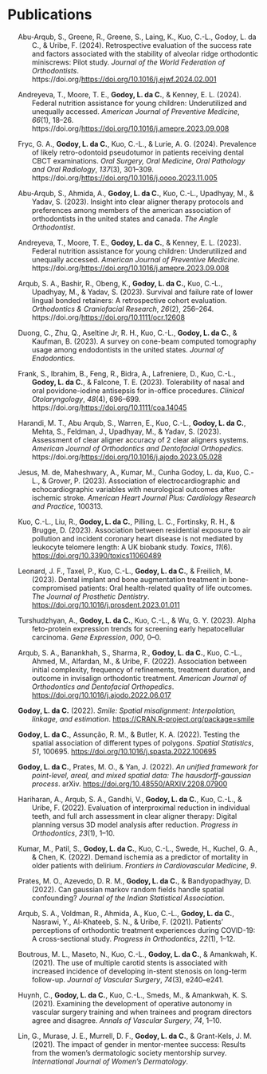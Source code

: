 # Publications

::: {#list}
:::

::: {#refs .references .csl-bib-body .hanging-indent entry-spacing="1" line-spacing="2"}
::: {#ref-abuarqub2024retrospective .csl-entry}
Abu-Arqub, S., Greene, R., Greene, S., Laing, K., Kuo, C.-L., Godoy, L.
da C., & Uribe, F. (2024). Retrospective evaluation of the success rate
and factors associated with the stability of alveolar ridge orthodontic
miniscrews: Pilot study. *Journal of the World Federation of
Orthodontists*.
https://doi.org/<https://doi.org/10.1016/j.ejwf.2024.02.001>
:::

::: {#ref-andreyeva2024federal .csl-entry}
Andreyeva, T., Moore, T. E., **Godoy, L. da C.**, & Kenney, E. L. (2024).
Federal nutrition assistance for young children: Underutilized and
unequally accessed. *American Journal of Preventive Medicine*, *66*(1),
18--26. https://doi.org/<https://doi.org/10.1016/j.amepre.2023.09.008>
:::

::: {#ref-fryc2024prevalence .csl-entry}
Fryc, G. A., **Godoy, L. da C.**, Kuo, C.-L., & Lurie, A. G. (2024).
Prevalence of likely retro-odontoid pseudotumor in patients receiving
dental CBCT examinations. *Oral Surgery, Oral Medicine, Oral Pathology
and Oral Radiology*, *137*(3), 301--309.
https://doi.org/<https://doi.org/10.1016/j.oooo.2023.11.005>
:::

::: {#ref-abu2023insight .csl-entry}
Abu-Arqub, S., Ahmida, A., **Godoy, L. da C.**, Kuo, C.-L., Upadhyay, M., &
Yadav, S. (2023). Insight into clear aligner therapy protocols and
preferences among members of the american association of orthodontists
in the united states and canada. *The Angle Orthodontist*.
:::

::: {#ref-andreyeva2023federal .csl-entry}
Andreyeva, T., Moore, T. E., **Godoy, L. da C.**, & Kenney, E. L. (2023).
Federal nutrition assistance for young children: Underutilized and
unequally accessed. *American Journal of Preventive Medicine*.
https://doi.org/<https://doi.org/10.1016/j.amepre.2023.09.008>
:::

::: {#ref-arqub2023survival .csl-entry}
Arqub, S. A., Bashir, R., Obeng, K., **Godoy, L. da C.**, Kuo, C.-L.,
Upadhyay, M., & Yadav, S. (2023). Survival and failure rate of lower
lingual bonded retainers: A retrospective cohort evaluation.
*Orthodontics & Craniofacial Research*, *26*(2), 256--264.
https://doi.org/<https://doi.org/10.1111/ocr.12608>
:::

::: {#ref-duong2023survey .csl-entry}
Duong, C., Zhu, Q., Aseltine Jr, R. H., Kuo, C.-L., **Godoy, L. da C.**, &
Kaufman, B. (2023). A survey on cone-beam computed tomography usage
among endodontists in the united states. *Journal of Endodontics*.
:::

::: {#ref-frank2023tolerability .csl-entry}
Frank, S., Ibrahim, B., Feng, R., Bidra, A., Lafreniere, D., Kuo, C.-L.,
**Godoy, L. da C.**, & Falcone, T. E. (2023). Tolerability of nasal and oral
povidone-iodine antisepsis for in-office procedures. *Clinical
Otolaryngology*, *48*(4), 696--699.
https://doi.org/<https://doi.org/10.1111/coa.14045>
:::

::: {#ref-harandi2023assessment .csl-entry}
Harandi, M. T., Abu Arqub, S., Warren, E., Kuo, C.-L., **Godoy, L. da C.**,
Mehta, S., Feldman, J., Upadhyay, M., & Yadav, S. (2023). Assessment of
clear aligner accuracy of 2 clear aligners systems. *American Journal of
Orthodontics and Dentofacial Orthopedics*.
https://doi.org/<https://doi.org/10.1016/j.ajodo.2023.05.028>
:::

::: {#ref-de2023association .csl-entry}
Jesus, M. de, Maheshwary, A., Kumar, M., Cunha Godoy, L. da, Kuo, C.-L.,
& Grover, P. (2023). Association of electrocardiographic and
echocardiographic variables with neurological outcomes after ischemic
stroke. *American Heart Journal Plus: Cardiology Research and Practice*,
100313.
:::

::: {#ref-kuo2023association .csl-entry}
Kuo, C.-L., Liu, R., **Godoy, L. da C.**, Pilling, L. C., Fortinsky, R. H.,
& Brugge, D. (2023). Association between residential exposure to air
pollution and incident coronary heart disease is not mediated by
leukocyte telomere length: A UK biobank study. *Toxics*, *11*(6).
<https://doi.org/10.3390/toxics11060489>
:::

::: {#ref-leonard2023dental .csl-entry}
Leonard, J. F., Taxel, P., Kuo, C.-L., **Godoy, L. da C.**, & Freilich, M.
(2023). Dental implant and bone augmentation treatment in
bone-compromised patients: Oral health-related quality of life outcomes.
*The Journal of Prosthetic Dentistry*.
<https://doi.org/10.1016/j.prosdent.2023.01.011>
:::

::: {#ref-turshudzhyan2023alpha .csl-entry}
Turshudzhyan, A., **Godoy, L. da C.**, Kuo, C.-L., & Wu, G. Y. (2023). Alpha
feto-protein expression trends for screening early hepatocellular
carcinoma. *Gene Expression*, *000*, 0--0.
:::

::: {#ref-arqub2022association .csl-entry}
Arqub, S. A., Banankhah, S., Sharma, R., **Godoy, L. da C.**, Kuo, C.-L.,
Ahmed, M., Alfardan, M., & Uribe, F. (2022). Association between initial
complexity, frequency of refinements, treatment duration, and outcome in
invisalign orthodontic treatment. *American Journal of Orthodontics and
Dentofacial Orthopedics*. <https://doi.org/10.1016/j.ajodo.2022.06.017>
:::

::: {#ref-Rpkg:smile .csl-entry}
**Godoy, L. da C.** (2022). *Smile: Spatial misalignment: Interpolation,
linkage, and estimation*. <https://CRAN.R-project.org/package=smile>
:::

::: {#ref-godoy2022testing .csl-entry}
**Godoy, L. da C.**, Assunção, R. M., & Butler, K. A. (2022). Testing the
spatial association of different types of polygons. *Spatial
Statistics*, *51*, 100695.
<https://doi.org/10.1016/j.spasta.2022.100695>
:::

::: {#ref-godoy2022unified .csl-entry}
**Godoy, L. da C.**, Prates, M. O., & Yan, J. (2022). *An unified framework
for point-level, areal, and mixed spatial data: The hausdorff-gaussian
process*. arXiv. <https://doi.org/10.48550/ARXIV.2208.07900>
:::

::: {#ref-hariharan2022evaluation .csl-entry}
Hariharan, A., Arqub, S. A., Gandhi, V., **Godoy, L. da C.**, Kuo, C.-L., &
Uribe, F. (2022). Evaluation of interproximal reduction in individual
teeth, and full arch assessment in clear aligner therapy: Digital
planning versus 3D model analysis after reduction. *Progress in
Orthodontics*, *23*(1), 1--10.
:::

::: {#ref-kumar2022demand .csl-entry}
Kumar, M., Patil, S., **Godoy, L. da C.**, Kuo, C.-L., Swede, H., Kuchel, G.
A., & Chen, K. (2022). Demand ischemia as a predictor of mortality in
older patients with delirium. *Frontiers in Cardiovascular Medicine*,
*9*.
:::

::: {#ref-prates2022can .csl-entry}
Prates, M. O., Azevedo, D. R. M., **Godoy, L. da C.**, & Bandyopadhyay, D.
(2022). Can gaussian markov random fields handle spatial confounding?
*Journal of the Indian Statistical Association*.
:::

::: {#ref-arqub2021patients .csl-entry}
Arqub, S. A., Voldman, R., Ahmida, A., Kuo, C.-L., **Godoy, L. da C.**,
Nasrawi, Y., Al-Khateeb, S. N., & Uribe, F. (2021). Patients'
perceptions of orthodontic treatment experiences during COVID-19: A
cross-sectional study. *Progress in Orthodontics*, *22*(1), 1--12.
:::

::: {#ref-boutrous2021use .csl-entry}
Boutrous, M. L., Maseto, N., Kuo, C.-L., **Godoy, L. da C.**, & Amankwah, K.
(2021). The use of multiple carotid stents is associated with increased
incidence of developing in-stent stenosis on long-term follow-up.
*Journal of Vascular Surgery*, *74*(3), e240--e241.
:::

::: {#ref-huynh2021examining .csl-entry}
Huynh, C., **Godoy, L. da C.**, Kuo, C.-L., Smeds, M., & Amankwah, K. S.
(2021). Examining the development of operative autonomy in vascular
surgery training and when trainees and program directors agree and
disagree. *Annals of Vascular Surgery*, *74*, 1--10.
:::

::: {#ref-lin2021impact .csl-entry}
Lin, G., Murase, J. E., Murrell, D. F., **Godoy, L. da C.**, & Grant-Kels,
J. M. (2021). The impact of gender in mentor-mentee success: Results
from the women's dermatologic society mentorship survey. *International
Journal of Women's Dermatology*.
:::
:::
